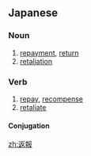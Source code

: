 ==Japanese==
{{ja-kanjitab|へん|ほう|k2=ぽう|yomi=on}}

===Noun===
{{ja-noun|へんぽう}}

# [[repayment]], [[return]]
# [[retaliation]]

===Verb===
{{ja-verb-suru|へんぽう}}

# [[repay]], [[recompense]]
# [[retaliate]]

====Conjugation====
{{ja-suru|へんぽう}}

[[zh:返報]]